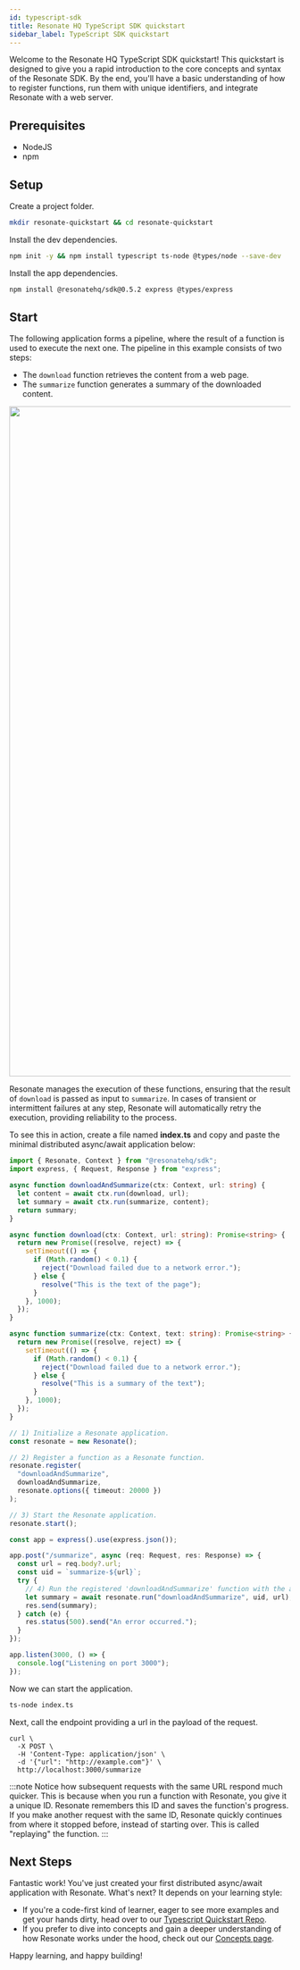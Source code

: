 ```yaml
---
id: typescript-sdk
title: Resonate HQ TypeScript SDK quickstart
sidebar_label: TypeScript SDK quickstart
---
```



Welcome to the Resonate HQ TypeScript SDK quickstart!
This quickstart is designed to give you a rapid introduction to the core concepts and syntax of the Resonate SDK.
By the end, you'll have a basic understanding of how to register functions, run them with unique identifiers, and integrate Resonate with a web server.

## Prerequisites

- NodeJS
- npm

## Setup

Create a project folder.

```bash
mkdir resonate-quickstart && cd resonate-quickstart
```

Install the dev dependencies.

```bash
npm init -y && npm install typescript ts-node @types/node --save-dev
```

Install the app dependencies.

```bash
npm install @resonatehq/sdk@0.5.2 express @types/express
```

## Start

The following application forms a pipeline, where the result of a function is used to execute the next one. The pipeline in this example consists of two steps:

- The `download` function retrieves the content from a web page.
- The `summarize` function generates a summary of the downloaded content.

<center>
  <img src={pipeline} alt="pipeline" width="1200" />
</center>

Resonate manages the execution of these functions, ensuring that the result of `download` is passed as input to `summarize`. In cases of transient or intermittent failures at any step, Resonate will automatically retry the execution, providing reliability to the process.

To see this in action, create a file named **index.ts** and copy and paste the minimal distributed async/await application below:

```ts title="index.ts"
import { Resonate, Context } from "@resonatehq/sdk";
import express, { Request, Response } from "express";

async function downloadAndSummarize(ctx: Context, url: string) {
  let content = await ctx.run(download, url);
  let summary = await ctx.run(summarize, content);
  return summary;
}

async function download(ctx: Context, url: string): Promise<string> {
  return new Promise((resolve, reject) => {
    setTimeout(() => {
      if (Math.random() < 0.1) {
        reject("Download failed due to a network error.");
      } else {
        resolve("This is the text of the page");
      }
    }, 1000);
  });
}

async function summarize(ctx: Context, text: string): Promise<string> {
  return new Promise((resolve, reject) => {
    setTimeout(() => {
      if (Math.random() < 0.1) {
        reject("Download failed due to a network error.");
      } else {
        resolve("This is a summary of the text");
      }
    }, 1000);
  });
}

// 1) Initialize a Resonate application.
const resonate = new Resonate();

// 2) Register a function as a Resonate function.
resonate.register(
  "downloadAndSummarize",
  downloadAndSummarize,
  resonate.options({ timeout: 20000 })
);

// 3) Start the Resonate application.
resonate.start();

const app = express().use(express.json());

app.post("/summarize", async (req: Request, res: Response) => {
  const url = req.body?.url;
  const uid = `summarize-${url}`;
  try {
    // 4) Run the registered 'downloadAndSummarize' function with the above uid and the following function arguments.
    let summary = await resonate.run("downloadAndSummarize", uid, url);
    res.send(summary);
  } catch (e) {
    res.status(500).send("An error occurred.");
  }
});

app.listen(3000, () => {
  console.log("Listening on port 3000");
});
```

Now we can start the application.

```bash
ts-node index.ts
```

Next, call the endpoint providing a url in the payload of the request.

```
curl \
  -X POST \
  -H 'Content-Type: application/json' \
  -d '{"url": "http://example.com"}' \
  http://localhost:3000/summarize
```

:::note
Notice how subsequent requests with the same URL respond much quicker. This is because when you run a function with Resonate, you give it a unique ID. Resonate remembers this ID and saves the function's progress. If you make another request with the same ID, Resonate quickly continues from where it stopped before, instead of starting over. This is called "replaying" the function.
:::

## Next Steps

Fantastic work! You've just created your first distributed async/await application with Resonate. What's next? It depends on your learning style:

- If you're a code-first kind of learner, eager to see more examples and get your hands dirty, head over to our [Typescript Quickstart Repo](https://github.com/resonatehq/quickstart-ts/tree/main).
- If you prefer to dive into concepts and gain a deeper understanding of how Resonate works under the hood, check out our [Concepts page](/getting-started/concepts).

Happy learning, and happy building!
